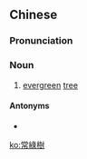 {{also|常緑樹|常绿树}}
==Chinese==
{{zh-forms|s=常绿树|type=21}}

===Pronunciation===
{{zh-pron
|m=chánglǜshù
|c=soeng4 luk6 syu6
|cat=n
}}

===Noun===
{{zh-noun}}

# [[evergreen]] [[tree]]

====Antonyms====
* {{zh-l|落葉樹}}

[[ko:常綠樹]]